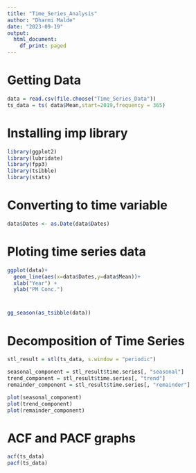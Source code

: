---
title: "Time_Series_Analysis"
author: "Dharmi Malde"
date: "2023-09-19"
output:
  html_document:
    df_print: paged
---
# Getting Data
```{r}
data = read.csv(file.choose("Time_Series_Data"))
ts_data = ts( data$Mean,start=2019,frequency = 365)
```

# Installing imp library
```{r}
library(ggplot2)
library(lubridate)
library(fpp3)
library(tsibble)
library(stats)
```

# Converting to time variable
```{r}
data$Dates <- as.Date(data$Dates)
```

# Ploting time series data
```{r}
ggplot(data)+
  geom_line(aes(x=data$Dates,y=data$Mean))+
  xlab("Year") +
  ylab("PM Conc.")
```

# 
```{r}
gg_season(as_tsibble(data))
```
# Decomposition of Time Series

```{r}
stl_result = stl(ts_data, s.window = "periodic")
```


```{r}
seasonal_component = stl_result$time.series[, "seasonal"]
trend_component = stl_result$time.series[, "trend"]
remainder_component = stl_result$time.series[, "remainder"]
```

```{r}
plot(seasonal_component)
plot(trend_component)
plot(remainder_component)
```
# ACF and PACF graphs
```{r}
acf(ts_data)
pacf(ts_data)
```


